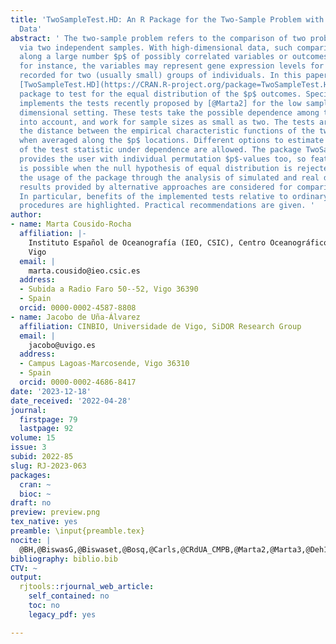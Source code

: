 ```yaml
---
title: 'TwoSampleTest.HD: An R Package for the Two-Sample Problem with High-Dimensional
  Data'
abstract: ' The two-sample problem refers to the comparison of two probability distributions
  via two independent samples. With high-dimensional data, such comparison is performed
  along a large number $p$ of possibly correlated variables or outcomes. In genomics,
  for instance, the variables may represent gene expression levels for $p$ locations,
  recorded for two (usually small) groups of individuals. In this paper we introduce
  [TwoSampleTest.HD](https://CRAN.R-project.org/package=TwoSampleTest.HD), a new `R`
  package to test for the equal distribution of the $p$ outcomes. Specifically, TwoSampleTest.HD
  implements the tests recently proposed by [@Marta2] for the low sample size, large
  dimensional setting. These tests take the possible dependence among the $p$ variables
  into account, and work for sample sizes as small as two. The tests are based on
  the distance between the empirical characteristic functions of the two samples,
  when averaged along the $p$ locations. Different options to estimate the variance
  of the test statistic under dependence are allowed. The package TwoSampleTest.HD
  provides the user with individual permutation $p$-values too, so feature discovery
  is possible when the null hypothesis of equal distribution is rejected. We illustrate
  the usage of the package through the analysis of simulated and real data, where
  results provided by alternative approaches are considered for comparison purposes.
  In particular, benefits of the implemented tests relative to ordinary multiple comparison
  procedures are highlighted. Practical recommendations are given. '
author:
- name: Marta Cousido-Rocha
  affiliation: |-
    Instituto Español de Oceanografía (IEO, CSIC), Centro Oceanográfico de
    Vigo
  email: |
    marta.cousido@ieo.csic.es
  address:
  - Subida a Radio Faro 50--52, Vigo 36390
  - Spain
  orcid: 0000-0002-4587-8808
- name: Jacobo de Uña-Álvarez
  affiliation: CINBIO, Universidade de Vigo, SiDOR Research Group
  email: |
    jacobo@uvigo.es
  address:
  - Campus Lagoas-Marcosende, Vigo 36310
  - Spain
  orcid: 0000-0002-4686-8417
date: '2023-12-18'
date_received: '2022-04-28'
journal:
  firstpage: 79
  lastpage: 92
volume: 15
issue: 3
subid: 2022-85
slug: RJ-2023-063
packages:
  cran: ~
  bioc: ~
draft: no
preview: preview.png
tex_native: yes
preamble: \input{preamble.tex}
nocite: |
  @BH,@BiswasG,@Biswaset,@Bosq,@Carls,@CRdUA_CMPB,@Marta2,@Marta3,@Deh15,@Doukhan,@Dudoit2007,@Fisher,@Gi,@HallJin2008,@He,@le,@Liu,@MCdUA2009,@Mondal,@Neu,@PoW,@stou,@Wei,@Zhangetal2020
bibliography: biblio.bib
CTV: ~
output:
  rjtools::rjournal_web_article:
    self_contained: no
    toc: no
    legacy_pdf: yes

---
```

```{=latex}
\input{RJ-2023-063-src.tex}
```
